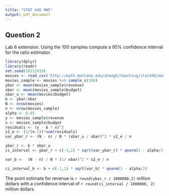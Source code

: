 ```yaml
---
title: "STAT 446 HW5"
output: pdf_document
---
```


  
## Question 2
Lab 6 extension. Using the 100 samples compute a 95% confidence interval for the ratio estimator.
```r
library(dplyr)
library(readr)
set.seed(10212019)
movies <- read_csv('http://math.montana.edu/ahoegh/teaching/stat446/movies_earnings.csv')
movies_sample <- movies %>% sample_n(100)
ybar <- mean(movies_sample$revenue)
xbar <- mean(movies_sample$budget)
xbar_u <- mean(movies$budget)
b <- ybar/xbar
N <- nrow(movies)
n <- nrow(movies_sample)
alpha <- 0.05
y <- movies_sample$revenue
x <- movies_sample$budget
residuals <- (y - b * x)^2
s2_e <- (1/(n-1))*sum(residuals)
var_ybar_r <- (N - n) / N * (xbar_u / xbar)^2 * s2_e / n

ybar_r <- b * xbar_u
ci_interval <- ybar_r + c(-1,1) * sqrt(var_ybar_r) * qnorm(1 - alpha/2)

var_b <-  (N - n) / N * (1/ xbar)^2 * s2_e / n

ci_interval_b <- b + c(-1,1) * sqrt(var_b) * qnorm(1 - alpha/2)

```
The point estimate for revenue is `r round(ybar_r / 1000000,2)` million dollars with a confidence interval of `r round(ci_interval / 1000000, 2)` million dollars.
